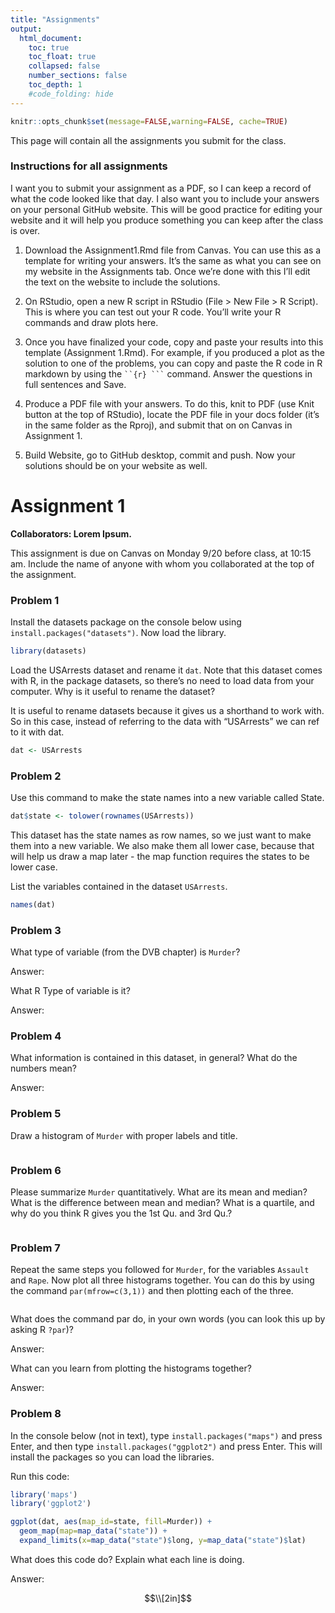 ```yaml
---
title: "Assignments"
output:
  html_document:
    toc: true
    toc_float: true
    collapsed: false
    number_sections: false
    toc_depth: 1
    #code_folding: hide
---
```


```r
knitr::opts_chunk$set(message=FALSE,warning=FALSE, cache=TRUE)
```

This page will contain all the assignments you submit for the class.



### Instructions for all assignments

I want you to submit your assignment as a PDF, so I can keep a record of what the code looked like that day. I also want you to include your answers on your personal GitHub website. This will be good practice for editing your website and it will help you produce something you can keep after the class is over.

1. Download the Assignment1.Rmd file from Canvas. You can use this as a template for writing your answers. It's the same as what you can see on my website in the Assignments tab. Once we're done with this I'll edit the text on the website to include the solutions.

2. On RStudio, open a new R script in RStudio (File > New File > R Script). This is where you can test out your R code. You'll write your R commands and draw plots here.

3. Once you have finalized your code, copy and paste your results into this template (Assignment 1.Rmd). For example, if you produced a plot as the solution to one of the problems, you can copy and paste the R code in R markdown by using the ` ``{r} ``` ` command. Answer the questions in full sentences and Save.

4. Produce a PDF file with your answers. To do this, knit to PDF (use Knit button at the top of RStudio), locate the PDF file in your docs folder (it's in the same folder as the Rproj), and submit that on on Canvas in Assignment 1.

5. Build Website, go to GitHub desktop, commit and push. Now your solutions should be on your website as well.






# Assignment 1

**Collaborators: Lorem Ipsum. **

This assignment is due on Canvas on Monday 9/20 before class, at 10:15 am. Include the name of anyone with whom you collaborated at the top of the assignment.


### Problem 1 

Install the datasets package on the console below using `install.packages("datasets")`. Now load the library.

```r
library(datasets)
```

Load the USArrests dataset and rename it `dat`. Note that this dataset comes with R, in the package datasets, so there's no need to load data from your computer. Why is it useful to rename the dataset?

It is useful to rename datasets because it gives us a shorthand to work with. So in this case, instead of referring to the data with "USArrests" we can ref to it with dat.

```r
dat <- USArrests
```

### Problem 2

Use this command to make the state names into a new variable called State. 

```r
dat$state <- tolower(rownames(USArrests))
```

This dataset has the state names as row names, so we just want to make them into a new variable. We also make them all lower case, because that will help us draw a map later - the map function requires the states to be lower case.


List the variables contained in the dataset `USArrests`.

```r
names(dat)
```

### Problem 3 

What type of variable (from the DVB chapter) is `Murder`? 

Answer: 

What R Type of variable is it?

Answer:


### Problem 4

What information is contained in this dataset, in general? What do the numbers mean? 

Answer: 

### Problem 5

Draw a histogram of `Murder` with proper labels and title.

```r

```

### Problem 6

Please summarize `Murder` quantitatively. What are its mean and median? What is the difference between mean and median? What is a quartile, and why do you think R gives you the 1st Qu. and 3rd Qu.?

```r

```

### Problem 7

Repeat the same steps you followed for `Murder`, for the variables `Assault` and `Rape`. Now plot all three histograms together. You can do this by using the command `par(mfrow=c(3,1))` and then plotting each of the three. 

```r

```

What does the command par do, in your own words (you can look this up by asking R `?par`)?

Answer:

What can you learn from plotting the histograms together?

Answer:
  
### Problem 8

In the console below (not in text), type `install.packages("maps")` and press Enter, and then type `install.packages("ggplot2")` and press Enter. This will install the packages so you can load the libraries.

Run this code:

```r
library('maps') 
library('ggplot2') 

ggplot(dat, aes(map_id=state, fill=Murder)) + 
  geom_map(map=map_data("state")) + 
  expand_limits(x=map_data("state")$long, y=map_data("state")$lat)
```

What does this code do? Explain what each line is doing.

Answer:

$$\\[2in]$$